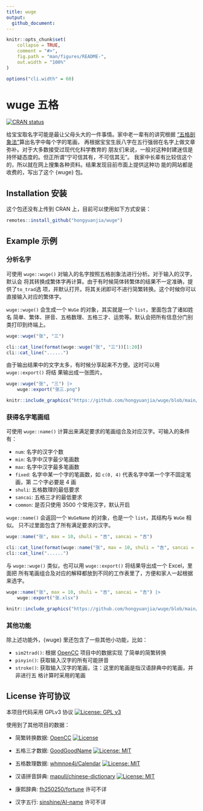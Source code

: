 ```yaml
---
title: wuge
output:
  github_document:
---
```


<!-- README.md is generated from README.Rmd. Please edit that file -->

```r
knitr::opts_chunk$set(
    collapse = TRUE,
    comment = "#>",
    fig.path = "man/figures/README-",
    out.width = "100%"
)

options("cli.width" = 60)
```

# wuge 五格

<!-- badges: start -->
[![CRAN status](https://www.r-pkg.org/badges/version/wuge)](https://CRAN.R-project.org/package=wuge)
<!-- badges: end -->

给宝宝取名字可能是最让父母头大的一件事情。家中老一辈有的讲究根据
[“五格剖象法”](https://baike.baidu.com/item/五格剖象法)算出名字中每个字的笔画，
再根据宝宝生辰八字在五行强弱在名字上做文章弥补。对于大多数接受过现代化科学教育的
朋友们来说，一般对这种封建迷信是持怀疑态度的。但正所谓“宁可信其有，不可信其无”。
我家中长辈有比较信这个的，所以就在网上搜集各种资料。结果发现目前市面上提供这种功
能的网站都是收费的，写出了这个 {wuge} 包。

## Installation 安装

这个包还没有上传到 CRAN 上，目前可以使用如下方式安装：

``` r
remotes::install_github("hongyuanjia/wuge")
```

## Example 示例

### 分析名字

可使用 `wuge::wuge()` 对输入的名字按照五格剖象法进行分析。对于输入的汉字，默认会
将其转换成繁体字再计算。由于有时候简体转繁体的结果不一定准确，提供了`to_trad`选
项，并默认打开。将其关闭即可不进行简繁转换。这个时候你可以直接输入对应的繁体字。

`wuge::wuge()` 会生成一个 `WuGe` 的对象，其实就是一个 `list`，里面包含了诸如姓名
简单、繁体、拼音、五格数理、五格三才、运势等。默认会把所有信息分门别类打印到终端上。

```r
wuge::wuge("张", "三")
```

```r
cli::cat_line(format(wuge::wuge("张", "三"))[1:20])
cli::cat_line("......")
```

由于输出结果中的文字太多，有时候分享起来不方便。这时可以用 `wuge::export()` 将结
果输出成一张图片。

```r
wuge::wuge("张", "三") |>
    wuge::export("张三.png")
```

```r
knitr::include_graphics("https://github.com/hongyuanjia/wuge/blob/main/man/figures/wuge.png?raw=true")
```

### 获得名字笔画组

可使用 `wuge::name()` 计算出来满足要求的笔画组合及对应汉字。可输入的条件有：

- `num`: 名字的汉字个数
- `min`: 名字中汉字最少笔画数
- `max`: 名字中汉字最多笔画数
- `fixed`: 名字中某一个字的笔画数，如 `c(0, 4)` 代表名字中第一个字不固定笔画，第
  二个字必要是 4 画
- `shuli`: 五格数理的最低要求
- `sancai`: 五格三才的最低要求
- `common`: 是否只使用 3500 个常用汉字，默认开启

`wuge::name()` 会返回一个 `WuGeName` 的对象，也是一个 `list`，其结构与 `WuGe` 相似。
只不过里面包含了所有满足要求的汉字。

```r
wuge::name("张", max = 10, shuli = "吉", sancai = "吉")
```

```r
cli::cat_line(format(wuge::name("张", max = 10, shuli = "吉", sancai = "吉"))[1:20])
cli::cat_line("......")
```

与 `wuge::wuge()` 类似，也可以用 `wuge::export()` 将结果导出成一个 Excel，里面把
所有笔画组合及对应的解释都放到不同的工作表里了，方便和家人一起根据来选字。

```r
wuge::name("张", max = 10, shuli = "吉", sancai = "吉") |>
    wuge::export("张.xlsx")
```

```r
knitr::include_graphics("https://github.com/hongyuanjia/wuge/blob/main/man/figures/name.png?raw=true")
```

### 其他功能

除上述功能外，{wuge} 里还包含了一些其他小功能，比如：

- `sim2trad()`: 根据 [OpenCC](https://github.com/BYVoid/OpenCC) 项目中的数据实现
  了简单的简繁转换
- `pinyin()`: 获取输入汉字的所有可能拼音
- `stroke()`: 获取输入汉字的笔画，注：这里的笔画是指汉语辞典中的笔画，并非进行五
  格计算时采用的笔画

## License 许可协议

本项目代码采用 GPLv3 协议 [![License: GPL v3](https://img.shields.io/badge/License-GPL%20v3-blue.svg)](https://www.gnu.org/licenses/gpl-3.0)

使用到了其他项目的数据：

- 简繁转换数据: [OpenCC](https://github.com/BYVoid/OpenCC) [![License](https://img.shields.io/badge/License-Apache_2.0-blue.svg)](https://opensource.org/licenses/Apache-2.0)

- 五格三才数据: [GoodGoodName](https://github.com/JakLiao/GoodGoodName) [![License: MIT](https://img.shields.io/badge/License-MIT-yellow.svg)](https://opensource.org/licenses/MIT)

- 五格数理数据: [whmnoe4j/Calendar](https://github.com/whmnoe4j/Calendar) [![License: MIT](https://img.shields.io/badge/License-MIT-yellow.svg)](https://opensource.org/licenses/MIT)

- 汉语拼音辞典: [mapull/chinese-dictionary](https://github.com/mapull/chinese-dictionary) [![License: MIT](https://img.shields.io/badge/License-MIT-yellow.svg)](https://opensource.org/licenses/MIT)

- 康熙辞典: [fh250250/fortune](https://github.com/fh250250/fortune) 许可不详

- 汉字五行: [sinshine/AI-name](https://github.com/sinshine/AI-name) 许可不详
